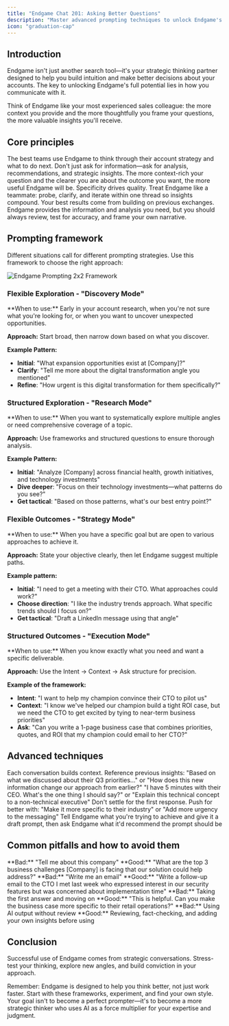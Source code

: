 ```yaml
---
title: "Endgame Chat 201: Asking Better Questions"
description: "Master advanced prompting techniques to unlock Endgame's full potential"
icon: "graduation-cap"
---
```


## Introduction

Endgame isn't just another search tool—it's your strategic thinking partner designed to help you build intuition and make better decisions about your accounts. The key to unlocking Endgame's full potential lies in how you communicate with it.

Think of Endgame like your most experienced sales colleague: the more context you provide and the more thoughtfully you frame your questions, the more valuable insights you'll receive.

## Core principles

<CardGroup cols={2}>
  <Card title="AI helps you think, not just do" icon="head-side-brain">
    The best teams use Endgame to think through their account strategy and what to do next. Don't just ask for information—ask for analysis, recommendations, and strategic insights.
  </Card>
  <Card title="You'll get what you ask for" icon="lightbulb-message">
    The more context-rich your question and the clearer you are about the outcome you want, the more useful Endgame will be. Specificity drives quality.
  </Card>
  <Card title="Conversation, not just search" icon="messages-question">
    Treat Endgame like a teammate: probe, clarify, and iterate within one thread so insights compound. Your best results come from building on previous exchanges.
  </Card>
  <Card title="Human judgment matters" icon="file-magnifying-glass">
    Endgame provides the information and analysis you need, but you should always review, test for accuracy, and frame your own narrative.
  </Card>
</CardGroup>

## Prompting framework

Different situations call for different prompting strategies. Use this framework to choose the right approach:

<Frame caption="Choose your prompting strategy based on clarity of exploration and desired outcomes">
  <img
    src="/images/Endgame_Prompting_2x2.png"
    alt="Endgame Prompting 2x2 Framework"
    className="rounded-lg"
  />
</Frame>

### Flexible Exploration - "Discovery Mode"

<Card>
  **When to use:** Early in your account research, when you're not sure what you're looking for, or when you want to uncover unexpected opportunities.

  **Approach:** Start broad, then narrow down based on what you discover.

  **Example Pattern:**

  - **Initial**: "What expansion opportunities exist at [Company]?"
  - **Clarify**: "Tell me more about the digital transformation angle you mentioned"
  - **Refine**: "How urgent is this digital transformation for them specifically?"
</Card>

### Structured Exploration - "Research Mode"

<Card>
  **When to use:** When you want to systematically explore multiple angles or need comprehensive coverage of a topic.

  **Approach:** Use frameworks and structured questions to ensure thorough analysis.

  **Example Pattern:**

  - **Initial**: "Analyze [Company] across financial health, growth initiatives, and technology investments"
  - **Dive deeper**: "Focus on their technology investments—what patterns do you see?"
  - **Get tactical**: "Based on those patterns, what's our best entry point?"
</Card>

### Flexible Outcomes - "Strategy Mode"

<Card>
  **When to use:** When you have a specific goal but are open to various approaches to achieve it.

  **Approach:** State your objective clearly, then let Endgame suggest multiple paths.

  **Example pattern:**

  - **Initial**: "I need to get a meeting with their CTO. What approaches could work?"
  - **Choose direction**: "I like the industry trends approach. What specific trends should I focus on?"
  - **Get tactical**: "Draft a LinkedIn message using that angle"
</Card>

### Structured Outcomes - "Execution Mode"

<Card>
  **When to use:** When you know exactly what you need and want a specific deliverable.

  **Approach:** Use the Intent → Context → Ask structure for precision.

  **Example of the framework:**

  - **Intent**: "I want to help my champion convince their CTO to pilot us"
  - **Context**: "I know we've helped our champion build a tight ROI case, but we need the CTO to get excited by tying to near-term business priorities"
  - **Ask**: "Can you write a 1-page business case that combines priorities, quotes, and ROI that my champion could email to her CTO?"
</Card>

## Advanced techniques

<Steps>
  <Step title="Building context over time">
    Each conversation builds context. Reference previous insights: "Based on what we discussed about their Q3 priorities..." or "How does this new information change our approach from earlier?"
  </Step>
  <Step title="Using constraints creatively">
    "I have 5 minutes with their CEO. What's the one thing I should say?" or "Explain this technical concept to a non-technical executive"
  </Step>
  <Step title="Iterative refinement">
    Don't settle for the first response. Push for better with: "Make it more specific to their industry" or "Add more urgency to the messaging"
  </Step>
  <Step title="Ask Endgame for help">
    Tell Endgame what you're trying to achieve and give it a draft prompt, then ask Endgame what it'd recommend the prompt should be
  </Step>
</Steps>

## Common pitfalls and how to avoid them

<Tabs>
  <Tab title="Pitfall 1: Being too vague">
    <Warning>
      **Bad:** "Tell me about this company"
    </Warning>
    <Check>
      **Good:** "What are the top 3 business challenges [Company] is facing that our solution could help address?"
    </Check>
  </Tab>
  <Tab title="Pitfall 2: Not providing context">
    <Warning>
      **Bad:** "Write me an email"
    </Warning>
    <Check>
      **Good:** "Write a follow-up email to the CTO I met last week who expressed interest in our security features but was concerned about implementation time"
    </Check>
  </Tab>
  <Tab title="Pitfall 3: Accepting first responses">
    <Warning>
      **Bad:** Taking the first answer and moving on
    </Warning>
    <Check>
      **Good:** "This is helpful. Can you make the business case more specific to their retail operations?"
    </Check>
  </Tab>
  <Tab title="Pitfall 4: Forgetting the human element">
    <Warning>
      **Bad:** Using AI output without review
    </Warning>
    <Check>
      **Good:** Reviewing, fact-checking, and adding your own insights before using
    </Check>
  </Tab>
</Tabs>

## Conclusion

Successful use of Endgame comes from strategic conversations. Stress-test your thinking, explore new angles, and build conviction in your approach.

Remember: Endgame is designed to help you think better, not just work faster. Start with these frameworks, experiment, and find your own style. Your goal isn't to become a perfect prompter—it's to become a more strategic thinker who uses AI as a force multiplier for your expertise and judgment.
